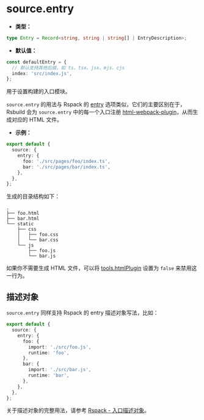 # source.entry

- **类型：**

```ts
type Entry = Record<string, string | string[] | EntryDescription>;
```

- **默认值：**

```ts
const defaultEntry = {
  // 默认支持其他后缀，如 ts、tsx、jsx、mjs、cjs
  index: 'src/index.js',
};
```

用于设置构建的入口模块。

`source.entry` 的用法与 Rspack 的 [entry](https://rspack.dev/config/entry) 选项类似，它们的主要区别在于，Rsbuild 会为 `source.entry` 中的每一个入口注册 [html-webpack-plugin](https://github.com/jantimon/html-webpack-plugin)，从而生成对应的 HTML 文件。

- **示例：**

```ts
export default {
  source: {
    entry: {
      foo: './src/pages/foo/index.ts',
      bar: './src/pages/bar/index.ts',
    },
  },
};
```

生成的目录结构如下：

```text
.
├── foo.html
├── bar.html
└── static
    ├── css
    │   ├── foo.css
    │   └── bar.css
    └── js
        ├── foo.js
        └── bar.js
```

如果你不需要生成 HTML 文件，可以将 [tools.htmlPlugin](/config/tools/html-plugin) 设置为 `false` 来禁用这一行为。

## 描述对象

`source.entry` 同样支持 Rspack 的 entry 描述对象写法，比如：

```ts
export default {
  source: {
    entry: {
      foo: {
        import: './src/foo.js',
        runtime: 'foo',
      },
      bar: {
        import: './src/bar.js',
        runtime: 'bar',
      },
    },
  },
};
```

关于描述对象的完整用法，请参考 [Rspack - 入口描述对象](https://rspack.dev/config/entry#%E5%85%A5%E5%8F%A3%E6%8F%8F%E8%BF%B0%E5%AF%B9%E8%B1%A1)。

